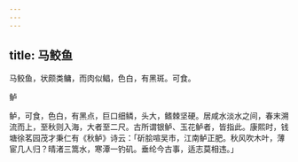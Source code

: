 ```yaml
---
---
---
```

title: 马鲛鱼
---



马鲛鱼，状颇类鳙，而肉似鲳，色白，有黑斑。可食。

鲈

鲈，可食，色白，有黑点，巨口细鳞，头大，鳍棘坚硬。居咸水淡水之间，春末溯流而上，至秋则入海，大者至二尺。古所谓银鲈、玉花鲈者，皆指此。康熙时，钱塘徐茗园茂才秉仁有《秋鲈》诗云：「斫脍喧吴市，江南鲈正肥。秋风吹木叶，薄宦几人归？晴渚三篙水，寒潭一钓矶。垂纶今古事，适志莫相违。」